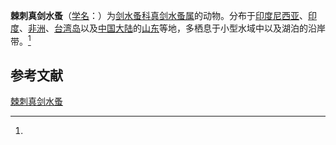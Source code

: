 {{Speciesbox
| name = 棘刺真剑水蚤
| status = 
| status_system = 
| image = 
| genus = Eucyclops
| species = euacanthus
| authority = (Sars, 1909)<ref name='id12567'>{{cite web| url =http://www.bioinfo.cn/db05/BjdwSpecies.php?action=view&id=12567| title =棘刺真剑水蚤| work =《中国动物物种编目数据库》| publisher =中国科学院微生物研究所| author =中国科学院动物研究所| accessdate =2009-04-28| deadurl =yes| archiveurl =https://web.archive.org/web/20160305004553/http://www.bioinfo.cn/db05/BjdwSpecies.php?action=view&id=12567| archivedate =2016-03-05}}</ref>
}}

'''棘刺真剑水蚤'''（[[学名|学名]]：{{lang|la|''Eucyclops euacanthus''}}）为[[剑水蚤科|剑水蚤科]][[真剑水蚤属|真剑水蚤属]]的动物。分布于[[印度尼西亚|印度尼西亚]]、[[印度|印度]]、[[非洲|非洲]]、[[台湾岛|台湾岛]]以及[[中国大陆|中国大陆]]的[[山东|山东]]等地，多栖息于小型水域中以及湖泊的沿岸带。<ref name='id12567'/>

== 参考文献 ==
{{reflist}}

{{Wikispecies|Eucyclops euacanthus}}
{{Taxonbar|from=Q13617133}}

[[Category:真剑水蚤属|棘刺真剑水蚤]]


{{节肢动物小作品}}